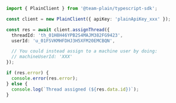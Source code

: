 ```ts
import { PlainClient } from '@team-plain/typescript-sdk';

const client = new PlainClient({ apiKey: 'plainApiKey_xxx' });

const res = await client.assignThread({
  threadId: 'th_01H8H46YPB2S4MAJM382FG9423',
  userId: 'u_01FSVKMHFDHJ3H5XFM20EMCBQN',

  // You could instead assign to a machine user by doing:
  // machineUserId: 'XXX'
});

if (res.error) {
  console.error(res.error);
} else {
  console.log(`Thread assigned (${res.data.id})`);
}
```
